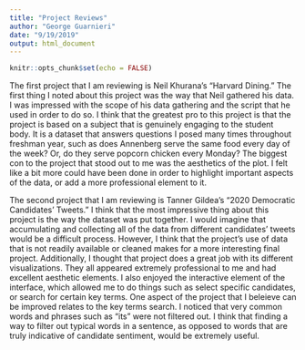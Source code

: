 ```yaml
---
title: "Project Reviews"
author: "George Guarnieri"
date: "9/19/2019"
output: html_document
---
```


```r
knitr::opts_chunk$set(echo = FALSE)
```


The first project that I am reviewing is Neil Khurana's "Harvard Dining." The first thing I noted about this project was the way that Neil gathered his data. I was impressed with the scope of his data gathering and the script that he used in order to do so. I think that the greatest pro to this project is that the project is based on a subject that is genuinely engaging to the student body. It is a dataset that answers questions I posed many times throughout freshman year, such as does Annenberg serve the same food every day of the week? Or, do they serve popcorn chicken every Monday? The biggest con to the project that stood out to me was the aesthetics of the plot. I felt like a bit more could have been done in order to highlight important aspects of the data, or add a more professional element to it. 

The second project that I am reviewing is Tanner Gildea's "2020 Democratic Candidates' Tweets." I think that the most impressive thing about this project is the way the dataset was put together. I would imagine that accumulating and collecting all of the data from different candidates' tweets would be a difficult process. However, I think that the project's use of data that is not readily available or cleaned makes for a more interesting final project. Additionally, I thought that project does a great job with its different visualizations. They all appeared extremely professional to me and had excellent aesthetic elements. I also enjoyed the interactive element of the interface, which allowed me to do things such as select specific candidates, or search for certain key terms. One aspect of the project that I beleieve can be improved relates to the key terms search. I noticed that very common words and phrases such as "its" were not filtered out. I think that finding a way to filter out typical words in a sentence, as opposed to words that are truly indicative of candidate sentiment, would be extremely useful. 



